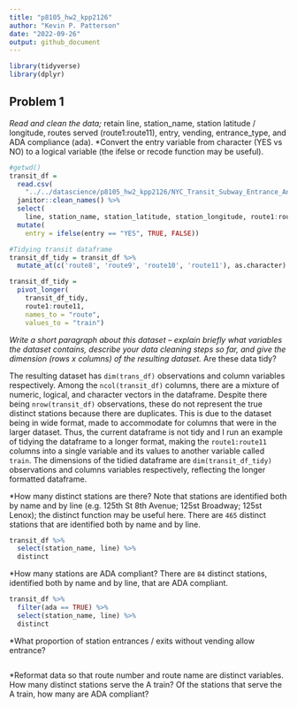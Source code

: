 ```yaml
---
title: "p8105_hw2_kpp2126"
author: "Kevin P. Patterson"
date: "2022-09-26"
output: github_document
---
```


```r
library(tidyverse)
library(dplyr)
```

## Problem 1

*Read and clean the data; 
*retain line, station_name, station latitude / longitude, routes served (route1:route11), entry, vending, entrance_type, and ADA compliance (ada). 
*Convert the entry variable from character (YES vs NO) to a logical variable (the ifelse or recode function may be useful).
```r
#getwd()
transit_df =
  read.csv(
    "../../datascience/p8105_hw2_kpp2126/NYC_Transit_Subway_Entrance_And_Exit_Data.csv") %>%
  janitor::clean_names() %>%
  select(
    line, station_name, station_latitude, station_longitude, route1:route11, entry, vending, entrance_type, ada) %>%
  mutate(
    entry = ifelse(entry == "YES", TRUE, FALSE))

#Tidying transit dataframe
transit_df_tidy = transit_df %>%
  mutate_at(c('route8', 'route9', 'route10', 'route11'), as.character)

transit_df_tidy = 
  pivot_longer(
    transit_df_tidy,
    route1:route11,
    names_to = "route",
    values_to = "train")
```

*Write a short paragraph about this dataset – explain briefly what variables the dataset contains, describe your data cleaning steps so far, and give the dimension (rows x columns) of the resulting dataset. 
*Are these data tidy?

The resulting dataset has `dim(trans_df)` observations and column variables respectively. Among the `ncol(transit_df)` columns,  there are a mixture of numeric, logical, and character vectors in the dataframe. Despite there being `nrow(transit_df)` observations, these do not represent the true distinct stations because there are duplicates. This is due to the dataset being in wide format, made to accommodate for columns that were in the larger dataset. Thus, the current dataframe is not tidy and I run an example of tidying the dataframe to a longer format, making the `route1:route11` columns into a single variable and its values to another variable called `train`. The dimensions of the tidied dataframe are `dim(transit_df_tidy)` observations and columns variables respectively, reflecting the longer formatted dataframe.

*How many distinct stations are there? Note that stations are identified both by name and by line (e.g. 125th St 8th Avenue; 125st Broadway; 125st Lenox); the distinct function may be useful here.
There are `465` distinct stations that are identified both by name and by line.

```r
transit_df %>%
  select(station_name, line) %>%
  distinct
```

*How many stations are ADA compliant?
There are `84` distinct stations, identified both by name and by line, that are ADA compliant.
```r
transit_df %>%
  filter(ada == TRUE) %>%
  select(station_name, line) %>%
  distinct
```

*What proportion of station entrances / exits without vending allow entrance?
```rproportion

```

*Reformat data so that route number and route name are distinct variables. How many distinct stations serve the A train? Of the stations that serve the A train, how many are ADA compliant?
```r

```

